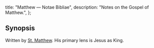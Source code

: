   title: "Matthew — Notae Bibliae",
  description: "Notes on the Gospel of Matthew.",
};

<Initial text="Matthew"/>

## Synopsis

Written by [St. Matthew](/people/saints/matthew/). His primary lens is Jesus as King.
